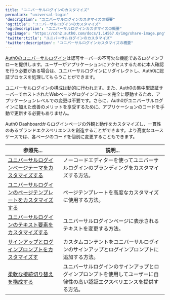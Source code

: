 ```yaml
---
title: "ユニバーサルログインのカスタマイズ"
permalink: "universal-login"
'description': "ユニバーサルログインカスタマイズの概要"
'og:title': "ユニバーサルログインのカスタマイズ"
'og:description': "ユニバーサルログインカスタマイズの概要"
'og:image': "https://cdn2.auth0.com/docs/1.14567.0/img/share-image.png"
'twitter:title': "ユニバーサルログインのカスタマイズ"
'twitter:description': "ユニバーサルログインカスタマイズの概要"
---
```


[Auth0のユニバーサルログイン](/docs/ja-jp/authenticate/login/auth0-universal-login)は認可サーバーの不可欠な機能であるログインフローを提供します。ユーザーがアプリケーションにアクセスするために本人確認を行う必要がある場合は、ユニバーサルログインにリダイレクトし、Auth0に認証プロセスを処理してもらうことができます。

ユニバーサルログインの構成は動的に行われます。また、Auth0の集中型認証サーバーでホストされたWebページがログインフローを完全に駆動するため、アプリケーションレベルでの変更は不要です。さらに、Auth0がユニバーサルログインに加えた改善のメリットを享受するために、アプリケーションのコードを手動で更新する必要もありません。

<Tooltip data-tooltip-id="react-containers-DefinitionTooltip-0" href="/docs/ja-jp/glossary?term=auth0-dashboard" tip="Auth0 Dashboard: サービスを構成するためのAuth0の主製品。" cta="用語集の表示">Auth0 Dashboard</Tooltip>からログインページの外観と動作をカスタマイズし、一貫性のあるブランドエクスペリエンスを創造することができます。より高度なユースケースでは、各ページのコードを個別に変更することもできます。

<table class="table"><thead>
<tr>
<th><strong>参照先...</strong></th>
<th><strong>説明...</strong></th>
</tr>
</thead>
<tbody>
<tr>
<td><a href="/docs/ja-jp/customize/login-pages/universal-login/customize-themes">ユニバーサルログインページテーマをカスタマイズする</a></td>
<td>ノーコードエディターを使ってユニバーサルログインのブランディングをカスタマイズする方法。</td>
</tr>
<tr>
<td><a href="/docs/ja-jp/customize/login-pages/universal-login/customize-templates">ユニバーサルログインのページテンプレートをカスタマイズする</a></td>
<td>ページテンプレートを高度なカスタマイズに使用する方法。</td>
</tr>
<tr>
<td><a href="/docs/ja-jp/customize/login-pages/universal-login/customize-text-elements">ユニバーサルログインのテキスト要素をカスタマイズする</a></td>
<td>ユニバーサルログインページに表示されるテキストを変更する方法。</td>
</tr>
<tr>
<td><a href="/docs/ja-jp/customize/login-pages/universal-login/customize-signup-and-login-prompts">サインアップとログインプロンプトをカスタマイズす</a></td>
<td>カスタムコンテントをユニバーサルログインのサインアップとログインプロンプトに追加する方法。</td>
</tr>
<tr>
<td><a href="/docs/ja-jp/customize/login-pages/universal-login/configure-flexible-connection-switching">柔軟な接続切り替えを構成する</a></td>
<td>ユニバーサルログインのサインアップとログインプロンプトを使用してユーザーに自律性の高い認証エクスペリエンスを提供する方法。</td>
</tr>
</tbody>
</table>